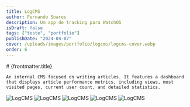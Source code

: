```yaml
---
title: LogCMS
author: Fernando Soares
description: Um app de tracking para WatchOS
isDraft: false
tags: ["teste", "portfolio"]
publishDate: "2024-04-07"
cover: /uploads/images/portfolio/logcms/logcms-cover.webp
order: 6
---
```


<section class="wrap">
    # {frontmatter.title}

    An internal CMS focused on writing articles. It features a dashboard that displays article performance metrics, including views, most visited pages, current user count, and detailed statistics.
</section>

<section class="wrap-wide">
    <Grid isContainer>
        <Grid sm="12" md="12">
            <img src="/uploads/images/portfolio/logcms/logcms-01.webp" alt="LogCMS" loading="lazy" />
            <img src="/uploads/images/portfolio/logcms/logcms-02.webp" alt="LogCMS" loading="lazy" />
            <img src="/uploads/images/portfolio/logcms/logcms-03.webp" alt="LogCMS" loading="lazy" />
            <img src="/uploads/images/portfolio/logcms/logcms-04.webp" alt="LogCMS" loading="lazy" />
            <img src="/uploads/images/portfolio/logcms/logcms-05.webp" alt="LogCMS" loading="lazy" />
        </Grid>
    </Grid>
</section>